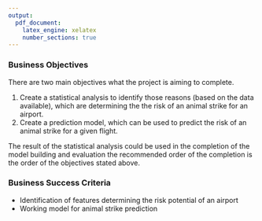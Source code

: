 ```yaml
---
output:
  pdf_document:
    latex_engine: xelatex
    number_sections: true
---
```


### Business Objectives

There are two main objectives what the project is aiming to complete.

1. Create a statistical analysis to identify those reasons (based on the data available), which are determining the the risk of an animal strike for an airport.
2. Create a prediction model, which can be used to predict the risk of an animal strike for a given flight.

The result of the statistical analysis could be used in the completion of the model building and evaluation the recommended order of the completion is the order of the objectives stated above.

### Business Success Criteria
* Identification of features determining the risk potential of an airport
* Working model for animal strike prediction

